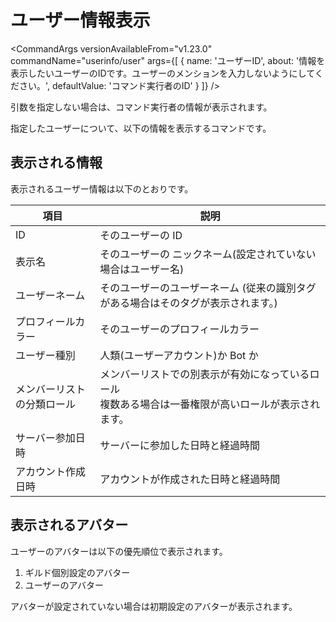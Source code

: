 
# ユーザー情報表示

<CommandArgs
  versionAvailableFrom="v1.23.0"
  commandName="userinfo/user"
  args={[
    {
      name: 'ユーザーID',
      about:
        '情報を表示したいユーザーのIDです。ユーザーのメンションを入力しないようにしてください。',
      defaultValue: 'コマンド実行者のID'
    }
  ]}
/>

<Callout type="info">
    引数を指定しない場合は、コマンド実行者の情報が表示されます。
</Callout>

指定したユーザーについて、以下の情報を表示するコマンドです。

## 表示される情報

表示されるユーザー情報は以下のとおりです。

| 項目                       | 説明                                                                                                    |
| -------------------------- | ------------------------------------------------------------------------------------------------------- |
| ID                         | そのユーザーの ID                                                                                       |
| 表示名                     | そのユーザーの ニックネーム(設定されていない場合はユーザー名)                                           |
| ユーザーネーム  | そのユーザーのユーザーネーム (従来の識別タグがある場合はそのタグが表示されます。)                                                                              |
| プロフィールカラー         | そのユーザーのプロフィールカラー                                                                        |
| ユーザー種別               | 人類(ユーザーアカウント)か Bot か                                                                       |
| メンバーリストの分類ロール | メンバーリストでの別表示が有効になっているロール<br/>複数ある場合は一番権限が高いロールが表示されます。 |
| サーバー参加日時           | サーバーに参加した日時と経過時間                                                                        |
| アカウント作成日時         | アカウントが作成された日時と経過時間                                                                    |

## 表示されるアバター

ユーザーのアバターは以下の優先順位で表示されます。

1. ギルド個別設定のアバター
2. ユーザーのアバター

アバターが設定されていない場合は初期設定のアバターが表示されます。
